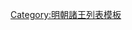 {{ming|title=明朝玉田國諸王|ed=玉田國|head=[[嘉靖]]元年（[[1522年]]）封。|
{{ming/title}}
{{ming/list|玉田懷簡王|[[朱厚烴]]|朱祐楎、庶二子|[[1522年]]—[[1542年]]|嘉靖元年封。二十一年薨<ref name=kz>《明謚玉田懷簡王壙志文》</ref>。}}
{{ming/list|玉田王|[[朱載塘]]|朱厚烴、嫡二子<ref name=kz/>|[[1547年]]—[[1615年]]|嘉靖二十六年襲封。[[萬曆]]四十三年薨。}}
{{ming/list|玉田王|[[朱翊鍵]]|朱載塘、庶一子|？年—[[1646年]]|萬曆十六年封[[长子 (封号)|長子]]，不知何年襲封。[[隆武]]二年四月薨。}}
{{ming/list|玉田王|[[朱常洦]]|朱翊鍵、子|？年|不知何年襲封。薨。}}
{{ming/list|玉田長子|[[朱由㯠]]|朱常洦、子|  |不知何年封。卒。}}
{{ming/note|參考文獻}}
{{ming/note|ref}}
}}<noinclude>
[[Category:明朝諸王列表模板]]
</noinclude>